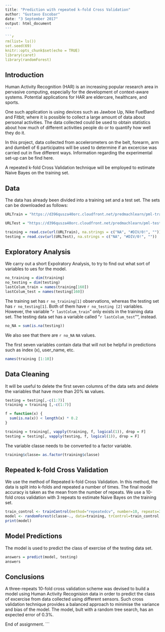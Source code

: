 
```r
---
title: "Prediction with repeated k-fold Cross Validation"
author: "Gustavo Escobar"
date: "3 September 2017"
output: html_document
---

```r
rm(list= ls())
set.seed(69)
knitr::opts_chunk$set(echo = TRUE)
library(caret)
library(randomForest)

```

## Introduction
Human Activity Recognition (HAR) is an increasing popular research area in pervasive computing, especially for the development of context-aware systems. Potential applications for HAR are eldercare, healthcare, and sports. 

One such application is using devices such as Jawboe Up, Nike FuelBand and Fitbit; where it is possible to collect a large amount of data about personal activities.  The data collected could be used to obtain statistics about how much of different activities people do or to quantify how well they do it. 

In this project, data collected from accelerometers on the belt, forearm, arm and dumbell of 6 participatns will be used to determine if an excercise was carried out in five different ways. Information regarding the experimental set-up can be find here.

A repeated k-fold Cross Validation technique will be employed to estimate Naive Bayes on the training set.

## Data
The data has already been divided into a training set and a test set. The sets can be downloaded as follows:

```r

URLTrain = "https://d396qusza40orc.cloudfront.net/predmachlearn/pml-training.csv"

URLTest = "https://d396qusza40orc.cloudfront.net/predmachlearn/pml-testing.csv"

training = read.csv(url(URLTrain), na.strings = c("NA", "#DIV/0!", ""))
testing = read.csv(url(URLTest), na.strings = c("NA", "#DIV/0!", ""))


```

## Exploratory Analysis

We carry out a short Expolratory Analysis, to try to find out what sort of variables to ues for the model.

```r
no_training = dim(training)
no_testing = dim(testing)
lastColum_train = names(training[160])
lastColum_test = names(testing[160])
```

The training set has `r no_training[1]` observations,  whereas the testing set has `r no_testing[1]`. Both of them have `r no_testing [2]` variables. However, the variable "`r lastColum_train`" only exists in the training data set. The testing data set has a variable called "`r lastColum_test`"", instead.


```r
no_NA = sum(is.na(testing))
```

We also see that there are `r no_NA` `NA` values.

The first seven variables contain data that will not be helpful in predictions such as index (x), user_name, etc.

``` r
names(training [1:10])
```



## Data Cleaning

It will be useful to delete the first seven columns of the data sets and delete the variables that have more than 20% `NA` values.

``` r
testing = testing[,-c(1:7)]
training = training [,-c(1:7)]

f = function(x) { 
  sum(is.na(x)) < length(x) * 0.2
}

training = training[, vapply(training, f, logical(1)), drop = F]
testing = testing[, vapply(testing, f, logical(1)), drop = F]

```

The variable classe needs to be converted to a factor variable.
``` r
training$classe= as.factor(training$classe)
```



## Repeated k-fold Cross Validation
We use the method of Repeated k-fold Cross Validation. In this method, the data is split into k-folds and repeated a number of times. The final model accuracy is taken as the mean from the number of repeats. We use a 10-fold cross validation with 3 repeats to estimate Naive Bayes on the training set.

``` r

train_control <- trainControl(method="repeatedcv", number=10, repeats=3)
model <- randomForest(classe~., data=training, trControl=train_control, method="class")
print(model)
```

## Model Predictions
The model is used to predict the class of exercise of the testing data set.

``` r
answers = predict(model, testing)
answers
```

## Conclusions
A three-repeats 10-fold cross validation scheme was devised to build a model using Human Activity Recognision data in order to predict the class of excercise from data collected using different sensors. Such cross validation technique provides a balanced approach to minimise the variance and bias of the model.
The model, bult with a random tree search, has an expected error of 0.3%.

End of assignment.
```

